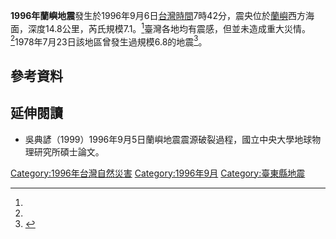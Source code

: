 {{expand|time=2016-07-11T11:19:15+00:00}}
{{noteTA |G1=Earthquake}}
{{Infobox earthquake
|image=1996 Orchid Island earthquake intensity map.jpg
|caption= [[美國地質調查局|美國地質調查局]]製作的[[震度|震度]]圖
| map ={{Location map+ | Taiwan
 |places =
{{Location map~|Taiwan|lat=22.05|long=121.53|label=蘭嶼|position=left|mark=Green pog.svg}}
{{Location map~|Taiwan|lat=22.00|long=121.37|mark=Bullseye1.png|marksize=40}}
 | relief = yes
 | width = 250
 | float = center
 | caption = }}
| title =1996年蘭嶼地震
| date = {{Start date|1996|09|06}}
| origintime = 07:42:7.9（[[國家標準時間|國家標準時間]]）<ref name="cwbreport">{{Cite web |url = https://scweb.cwb.gov.tw/zh-tw/earthquake/details/1996090607420771027 |title = 第027號 9月6日7時42分 規模 7.1 台東蘭嶼地震站西方 20.2 公里 |language = zh-tw |accessdate = 2019-04-21 |archive-date = 2019-09-05 |archive-url = https://web.archive.org/web/20190905083501/https://scweb.cwb.gov.tw/zh-tw/earthquake/details/1996090607420771027 |dead-url = no }}</ref>
| magnitude = [[芮氏規模|M<sub>L</sub>]] 7.1<ref name="cwbreport" />
| depth = {{convert|14.8|km}}<ref name="cwbreport" />
| location = {{coord|22|||N|121.37|||E}}<ref name="cwbreport" />
| affected    = 全臺灣有感<ref name="cwb_history_20">{{Cite web |url = https://scweb.cwb.gov.tw/zh-tw/page/twenty/121 |title = 臺灣地區地震活動特性探討 |work = 20周年專刊 |publisher = 中央氣象局地震測報中心 |language = zh-tw |accessdate = 2019-04-21 |archive-date = 2019-09-04 |archive-url = https://web.archive.org/web/20190904204344/https://scweb.cwb.gov.tw/zh-tw/page/twenty/121 |dead-url = no }}</ref>
| damages     = 蘭嶼部分道路受損<ref name="cwb_history_20" />
| intensity   =
| pga         =
| tsunami     = 0.15公尺（台東成功）<ref name="cwb_tsunami">{{Cite web |url = https://scweb.cwb.gov.tw/twenty.aspx/tsunami/taiwan |title = 臺灣歷史海嘯 |publisher = 中央氣象局地震測報中心 |language = zh-tw |accessdate = 2019-04-21 |archive-date = 2019-09-02 |archive-url = https://web.archive.org/web/20190902174624/https://scweb.cwb.gov.tw/twenty.aspx/tsunami/taiwan |dead-url = no }}</ref>
| foreshocks  = 無明顯前震<ref name="cwb_history_20" />
| aftershocks = 4起（M<sub>L</sub> >5.0）<ref name="cwb_history_20" />
| casualties  = 
}}

'''1996年蘭嶼地震'''發生於1996年9月6日[[台灣時間|台灣時間]]7時42分，震央位於[[蘭嶼|蘭嶼]]西方海面，深度14.8公里，芮氏規模7.1。<ref name="cwbreport" />臺灣各地均有震感，但並未造成重大災情。<ref name="cwb_history_20" />1978年7月23日該地區曾發生過規模6.8的地震<ref>{{Cite web |url = https://twgeoref.moeacgs.gov.tw/GipOpenWeb/wSite/ct?xItem=125399&ctNode=1243&mp=6 |title = 蘭嶼地震 |publisher = 經濟部中央地質調查所 |language = zh-tw |accessdate = 2019-04-21 |archive-date = 2019-08-21 |archive-url = https://web.archive.org/web/20190821150620/https://twgeoref.moeacgs.gov.tw/GipOpenWeb/wSite/ct?xItem=125399&ctNode=1243&mp=6 |dead-url = no }}</ref>。

== 參考資料 ==
{{reflist}}

==延伸閱讀==
*吳典諺（1999）1996年9月5日蘭嶼地震震源破裂過程，國立中央大學地球物理研究所碩士論文。

{{1996年地震}}
{{臺灣地震}}

[[Category:1996年台灣自然災害|Category:1996年台灣自然災害]]
[[Category:1996年9月|Category:1996年9月]]
[[Category:臺東縣地震|Category:臺東縣地震]]